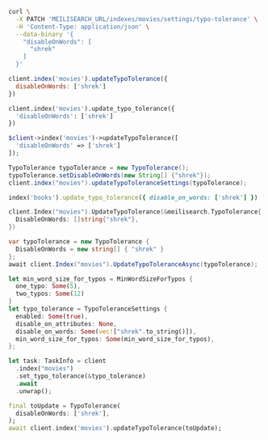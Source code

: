 <CodeGroup>

```bash cURL
curl \
  -X PATCH 'MEILISEARCH_URL/indexes/movies/settings/typo-tolerance' \
  -H 'Content-Type: application/json' \
  --data-binary '{
    "disableOnWords": [
      "shrek"
    ]
  }'
```


```javascript JS
client.index('movies').updateTypoTolerance({
  disableOnWords: ['shrek']
})
```


```python Python
client.index('movies').update_typo_tolerance({
  'disableOnWords': ['shrek']
})
```


```php PHP
$client->index('movies')->updateTypoTolerance([
  'disableOnWords' => ['shrek']
]);
```


```java Java
TypoTolerance typoTolerance = new TypoTolerance();
typoTolerance.setDisableOnWords(new String[] {"shrek"});
client.index("movies").updateTypoToleranceSettings(typoTolerance);
```


```ruby Ruby
index('books').update_typo_tolerance({ disable_on_words: ['shrek'] })
```


```go Go
client.Index("movies").UpdateTypoTolerance(&meilisearch.TypoTolerance{
  DisableOnWords: []string{"shrek"},
})
```


```csharp C#
var typoTolerance = new TypoTolerance {
  DisableOnWords = new string[] { "shrek" }
};
await client.Index("movies").UpdateTypoToleranceAsync(typoTolerance);
```


```rust Rust
let min_word_size_for_typos = MinWordSizeForTypos {
  one_typo: Some(5),
  two_typos: Some(12)
}
let typo_tolerance = TypoToleranceSettings {
  enabled: Some(true),
  disable_on_attributes: None,
  disable_on_words: Some(vec!["shrek".to_string()]),
  min_word_size_for_typos: Some(min_word_size_for_typos),
};

let task: TaskInfo = client
  .index("movies")
  .set_typo_tolerance(&typo_tolerance)
  .await
  .unwrap();
```


```dart Dart
final toUpdate = TypoTolerance(
  disableOnWords: ['shrek'],
);
await client.index('movies').updateTypoTolerance(toUpdate);
```

</CodeGroup>
